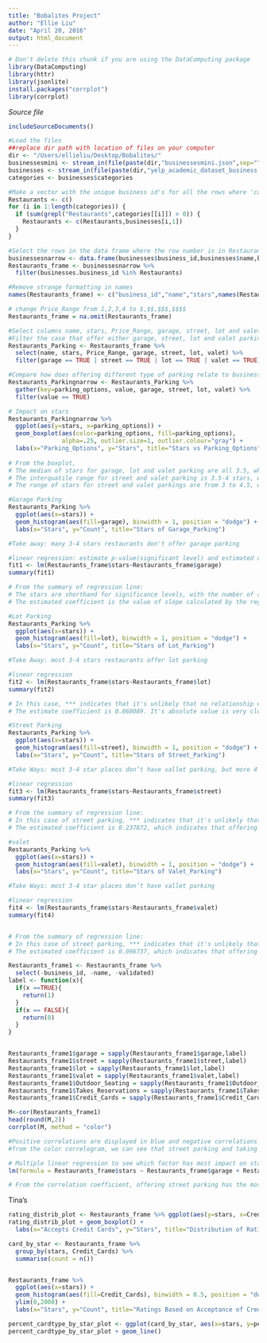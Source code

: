 ```yaml
---
title: "Bobalites Project"
author: "Ellie Liu"
date: "April 20, 2016"
output: html_document
---
```


```r
# Don't delete this chunk if you are using the DataComputing package
library(DataComputing)
library(httr)
library(jsonlite)
install.packages("corrplot")
library(corrplot)
```
*Source file* 
```r
includeSourceDocuments()
```

```r
#Load the files
##replace dir path with location of files on your computer
dir <- "/Users/ellieliu/Desktop/Bobalites/"
businessesmini <- stream_in(file(paste(dir,"businessesmini.json",sep="")))
businesses <- stream_in(file(paste(dir,"yelp_academic_dataset_business.json",sep="")))
categories <- businesses$categories

#Make a vector with the unique business id's for all the rows where 'categories' contains 'Restaurants'
Restaurants <- c()
for (i in 1:length(categories)) {
  if (sum(grepl("Restaurants",categories[[i]]) > 0)) {
    Restaurants <- c(Restaurants,businesses[i,1])
  }
}

#Select the rows in the data frame where the row number is in Restaurants
businessesnarrow <- data.frame(businesses$business_id,businesses$name,businesses$stars,businesses$attributes$"Parking",businesses$attributes$"Takes Reservations",businesses$attributes$"Outdoor Seating",businesses$attributes$"Accepts Credit Cards",businesses$attributes$"Price Range")
Restaurants_frame <- businessesnarrow %>%
  filter(businesses.business_id %in% Restaurants) 

#Remove strange formatting in names
names(Restaurants_frame) <- c("business_id","name","stars",names(Restaurants_frame)[4:8],"Takes_Reservations","Outdoor_Seating","Credit_Cards","Price_Range")

# change Price_Range from 1,2,3,4 to $,$$,$$$,$$$$
Restaurants_frame = na.omit(Restaurants_frame)


```


```r
#Select columns name, stars, Price_Range, garage, street, lot and valet
#Filter the case that offer either garage, street, lot and valet parking
Restaurants_Parking <- Restaurants_frame %>%
  select(name, stars, Price_Range, garage, street, lot, valet) %>%
  filter(garage == TRUE | street == TRUE | lot == TRUE | valet == TRUE)

#Compare how does offering different type of parking relate to business stars.
Restaurants_Parkingnarrow <- Restaurants_Parking %>%
  gather(key=parking_options, value, garage, street, lot, valet) %>%
  filter(value == TRUE)

# Impact on stars
Restaurants_Parkingnarrow %>%
  ggplot(aes(y=stars, x=parking_options)) + 
  geom_boxplot(aes(color=parking_options, fill=parking_options), 
               alpha=.25, outlier.size=1, outlier.colour="gray") +
  labs(x="Parking_Options", y="Stars", title="Stars vs Parking_Options")
                 
# From the boxplot, 
# The median of stars for garage, lot and valet parking are all 3.5, while that of street parking is 4. It means that in general, the restaruants that offer street parking will receive higher stars. 
# The interquatile range for street and valet parking is 3.5-4 stars, while that for garage and lot parking are from 3-4 stars. It shows that the middle 50% of customers give restarants with street and valet parkings relatively higher stars.
# The range of stars for street and valet parkings are from 3 to 4.5, while that for garage and lot parking spreads from 1.5 to 5. The boxplot datas indicate that while garage and lot parking receive a wider range of stars, from low 1.5 stars to the highest 5 stars, street and valet parking on average receive better stars that containes only in the median to high star range from 3 to 4.5.
```

```r
#Garage Parking
Restaurants_Parking %>%
  ggplot(aes(x=stars)) + 
  geom_histogram(aes(fill=garage), binwidth = 1, position = "dodge") + 
  labs(x="Stars", y="Count", title="Stars of Garage_Parking")

#Take away: many 3-4 stars restaurants don't offer garage parking

#linear regression: estimate p-value(significant level) and estimated coefficient
fit1 <- lm(Restaurants_frame$stars~Restaurants_frame$garage)
summary(fit1)

# From the summary of regression line:
# The stars are shorthand for significance levels, with the number of asterisks displayed according to the p-value computed. *** for high significance and * for low significance. In this case, *** indicates that it's unlikely that no relationship exists between stars and the fact that restaurants offering garage parking.
# The estimated coefficient is the value of slope calculated by the regression. In this case, the estimate coefficient is -0.069927. It's absolute value is very close to zero, but it might because of the relatively large sample size, since in a larger sample a smaller coefficient may be significant. And the negative sign indicates that offering a garage parking has a negative impact on the stars. This trend is also reflected by the histrogram, as the the garageFLASE has a higher count of receiving high stars(3.5-4.5).
```

```r
#Lot Parking
Restaurants_Parking %>%
  ggplot(aes(x=stars)) + 
  geom_histogram(aes(fill=lot), binwidth = 1, position = "dodge") + 
  labs(x="Stars", y="Count", title="Stars of Lot_Parking")

#Take Away: most 3-4 stars restaurants offer lot parking

#linear regression
fit2 <- lm(Restaurants_frame$stars~Restaurants_frame$lot)
summary(fit2)

# In this case, *** indicates that it's unlikely that no relationship exists between stars and the fact that restaurants offering lot parking.
# The estimate coefficient is 0.068089. It's absolute value is very close to zero, but it might because of the relatively large sample size, since in a larger sample a smaller coefficient may be significant. The positive sign indicates that offering a lot parking has a slight positive impact on the stars. This trend is also reflected by the histrogram, as the the lotTRUE has a higher count of receiving high stars(3.5-4.5).
```

```r
#Street Parking
Restaurants_Parking %>%
  ggplot(aes(x=stars)) + 
  geom_histogram(aes(fill=street), binwidth = 1, position = "dodge") + 
  labs(x="Stars", y="Count", title="Stars of Street_Parking")

#Take Ways: most 3-4 star places don’t have vallet parking, but more 4 star restaurants offer street parking than 3 star restaurants.

#linear regression
fit3 <- lm(Restaurants_frame$stars~Restaurants_frame$street)
summary(fit3)

# From the summary of regression line:
# In this case of street parking, *** indicates that it's unlikely that no relationship exists between stars and the fact that restaurants offering street parking.
# The estimated coefficient is 0.237872, which indicates that offering a street parking has a positive impact on the stars.
```

```r
#valet
Restaurants_Parking %>%
  ggplot(aes(x=stars)) + 
  geom_histogram(aes(fill=valet), binwidth = 1, position = "dodge") + 
  labs(x="Stars", y="Count", title="Stars of Valet_Parking") 

#Take Ways: most 3-4 star places don’t have vallet parking

#linear regression
fit4 <- lm(Restaurants_frame$stars~Restaurants_frame$valet)
summary(fit4)


# From the summary of regression line:
# In this case of street parking, *** indicates that it's unlikely that no relationship exists between stars and the fact that restaurants offering valet parking.
# The estimated coefficient is 0.096737, which indicates that offering a valet parking has a slight positive impact on the stars. 

```

```r
Restaurants_frame1 <- Restaurants_frame %>%
  select(-business_id, -name, -validated)
label <- function(x){
  if(x ==TRUE){
    return(1)
  }
  if(x == FALSE){
    return(0)
  }
}


Restaurants_frame1$garage = sapply(Restaurants_frame1$garage,label)
Restaurants_frame1$street = sapply(Restaurants_frame1$street,label)
Restaurants_frame1$lot = sapply(Restaurants_frame1$lot,label)
Restaurants_frame1$valet = sapply(Restaurants_frame1$valet,label)
Restaurants_frame1$Outdoor_Seating = sapply(Restaurants_frame1$Outdoor_Seating,label)
Restaurants_frame1$Takes_Reservations = sapply(Restaurants_frame1$Takes_Reservations,label)
Restaurants_frame1$Credit_Cards = sapply(Restaurants_frame1$Credit_Cards,label)

M<-cor(Restaurants_frame1)
head(round(M,2))
corrplot(M, method = "color")

#Positive correlations are displayed in blue and negative correlations in red color. Color intensity is proportional to the correlation coefficients.
#from the color correlogram, we can see that street parking and taking reservation have slight positive impact on stars, while accepting credit cards have slight negative impact on stars.
```

```r
# Multiple linear regression to see which factor has most impact on stars
lm(formula = Restaurants_frame$stars ~ Restaurants_frame$garage + Restaurants_frame$street + Restaurants_frame$lot + Restaurants_frame$valet + Restaurants_frame$Outdoor_Seating + Restaurants_frame$Credit_Cards + Restaurants_frame$Price_Range)

# From the correlation coefficient, offering street parking has the most positive impact on stars (0.27938), while accepting credit cards have most negative impact on stars (-0.38742). 
```

Tina's 
```r
rating_distrib_plot <- Restaurants_frame %>% ggplot(aes(y=stars, x=Credit_Cards))
rating_distrib_plot + geom_boxplot() +
  labs(x="Accepts Credit Cards", y="Stars", title="Distribution of Ratings Based on Acceptance of Credit Cards") 

card_by_star <- Restaurants_frame %>%
  group_by(stars, Credit_Cards) %>%
  summarise(count = n())


Restaurants_frame %>%
  ggplot(aes(x=stars)) + 
  geom_histogram(aes(fill=Credit_Cards), binwidth = 0.5, position = "dodge") + 
  ylim(0,2000) +
  labs(x="Stars", y="Count", title="Ratings Based on Acceptance of Credit Cards") 

percent_cardtype_by_star_plot <- ggplot(card_by_star, aes(x=stars, y=percent_cardtype, col=Credit_Cards))
percent_cardtype_by_star_plot + geom_line()
```

